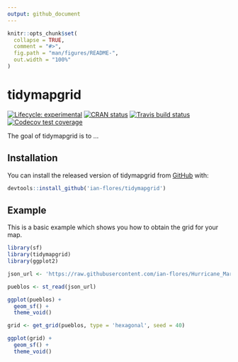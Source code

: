```yaml
---
output: github_document
---
```


<!-- README.md is generated from README.Rmd. Please edit that file -->

```r
knitr::opts_chunk$set(
  collapse = TRUE,
  comment = "#>",
  fig.path = "man/figures/README-",
  out.width = "100%"
)
```

# tidymapgrid

<!-- badges: start -->
[![Lifecycle: experimental](https://img.shields.io/badge/lifecycle-experimental-orange.svg)](https://www.tidyverse.org/lifecycle/#experimental)
[![CRAN status](https://www.r-pkg.org/badges/version/tidymapgrid)](https://CRAN.R-project.org/package=tidymapgrid)
[![Travis build status](https://travis-ci.org/ian-flores/tidymapgrid.svg?branch=master)](https://travis-ci.org/ian-flores/tidymapgrid)
[![Codecov test coverage](https://codecov.io/gh/ian-flores/tidymapgrid/branch/master/graph/badge.svg)](https://codecov.io/gh/ian-flores/tidymapgrid?branch=master)
<!-- badges: end -->

The goal of tidymapgrid is to ...

## Installation

You can install the released version of tidymapgrid from [GitHub](https://github.com/ian-flores) with:

``` r
devtools::install_github('ian-flores/tidymapgrid')
```

## Example

This is a basic example which shows you how to obtain the grid for your map.

```r
library(sf)
library(tidymapgrid)
library(ggplot2)
```

```r
json_url <- 'https://raw.githubusercontent.com/ian-flores/Hurricane_Maria_Mortality_Analysis/master/analysis/data/pueblos.json'

pueblos <- st_read(json_url)

ggplot(pueblos) +
  geom_sf() +
  theme_void()
```

```r
grid <- get_grid(pueblos, type = 'hexagonal', seed = 40)

ggplot(grid) +
  geom_sf() +
  theme_void()
```
